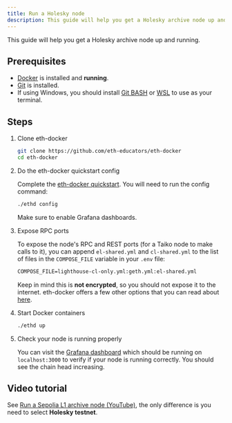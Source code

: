 ```yaml
---
title: Run a Holesky node
description: This guide will help you get a Holesky archive node up and running.
---
```



This guide will help you get a Holesky archive node up and running.

## Prerequisites

- [Docker](https://docs.docker.com/engine/install/) is installed and **running**.
- [Git](https://github.com/git-guides/install-git/) is installed.
- If using Windows, you should install [Git BASH](https://gitforwindows.org/) or [WSL](https://learn.microsoft.com/en-us/windows/wsl/install) to use as your terminal.

## Steps

<Steps>

1. Clone eth-docker

    ```bash
    git clone https://github.com/eth-educators/eth-docker
    cd eth-docker
    ```

2. Do the eth-docker quickstart config

    Complete the [eth-docker quickstart](https://eth-docker.net/Usage/QuickStart/). You will need to run the config command:

    ```bash
    ./ethd config
    ```

    Make sure to enable Grafana dashboards.

3. Expose RPC ports

    To expose the node's RPC and REST ports (for a Taiko node to make calls to it), you can append `el-shared.yml` and `cl-shared.yml` to the list of files in the `COMPOSE_FILE` variable in your `.env` file:

    ```txt "el-shared.yml"
    COMPOSE_FILE=lighthouse-cl-only.yml:geth.yml:el-shared.yml
    ```

    Keep in mind this is **not encrypted**, so you should not expose it to the internet. eth-docker offers a few other options that you can read about [here](https://eth-docker.net/Usage/Advanced#sharing-rpc-and-rest-ports).

4. Start Docker containers

    ```bash
    ./ethd up
    ```

5. Check your node is running properly

    You can visit the [Grafana dashboard](https://eth-docker.net/Usage/Dashboards/#connecting-to-local-grafana) which should be running on `localhost:3000` to verify if your node is running correctly. You should see the chain head increasing.

</Steps>

## Video tutorial

See [Run a Sepolia L1 archive node (YouTube)](https://www.youtube.com/watch?v=7Lg_cY7iP2o), the only difference is you need to select **Holesky testnet**.